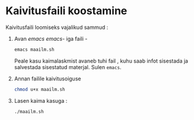# Kaivitusfaili koostamine

Kaivitusfaili loomiseks vajalikud sammud  : 

1.  Avan *emacs* _emacs_- iga faili  - 

    ```sh
    emacs maailm.sh 
    
    ```
    
    Peale kasu kaimalaskmist avaneb tuhi fail , kuhu saab infot sisestada ja salvestada sisestatud materjal.
    Sulen `emacs`.
    
2.  Annan failile kaivitusoiguse 

    ```sh
    chmod u+x maailm.sh
    
    ```
    
3.  Lasen kaima kasuga :

    ```sh
    ./maailm.sh
    
    
    ```


 

